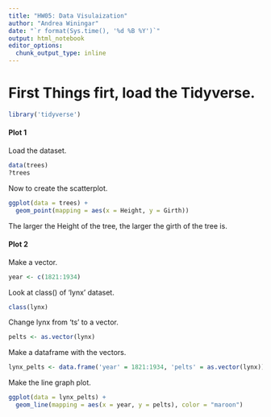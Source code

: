 ```yaml
---
title: "HW05: Data Visulaization"
author: "Andrea Winingar"
date: "`r format(Sys.time(), '%d %B %Y')`"
output: html_notebook
editor_options: 
  chunk_output_type: inline
---
```


# First Things firt, load the Tidyverse.

```r
library('tidyverse')
```

#### Plot 1

Load the dataset.

```r
data(trees)
?trees
```


Now to create the scatterplot.

```r
ggplot(data = trees) +
  geom_point(mapping = aes(x = Height, y = Girth))
```

The larger the Height of the tree, the larger the girth of the tree is. 

#### Plot 2

Make a vector.

```r
year <- c(1821:1934)
```

Look at class() of 'lynx' dataset.

```r
class(lynx)
```

Change lynx from 'ts' to a vector.

```r
pelts <- as.vector(lynx)
```

Make a dataframe with the vectors.

```r
lynx_pelts <- data.frame('year' = 1821:1934, 'pelts' = as.vector(lynx)) 
```

Make the line graph plot.

```r
ggplot(data = lynx_pelts) +
  geom_line(mapping = aes(x = year, y = pelts), color = "maroon")
```

